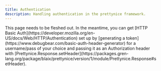 ```yaml
---
title: Authentication
description: Handling authentication in the prettynice framework.
---
```



<Aside type="note">
  This page needs to be fleshed out.
  In the meantime, you can get [HTTP Basic Auth](https://developer.mozilla.org/en-US/docs/Web/HTTP/Authentication)
  set up by [generating a token](https://www.debugbear.com/basic-auth-header-generator) for a username/pass of your choice
  and passing it as an Authorization header with [Prettynice.Response.setHeader](https://packages.gren-lang.org/package/blaix/prettynice/version/1/module/Prettynice.Response#setHeader).
</Aside>
